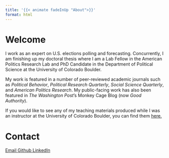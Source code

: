 ---
title: '{{< animate fadeInUp "About">}}'
format: html
---

::: {.animate__animated .animate__fadeInUp}
# Welcome

I work as an expert on U.S. elections polling and forecasting. Concurrently, I am finishing up my doctoral thesis where I am a Lab Fellow in the American Politics Research Lab and PhD Candidate in the Department of Political Science at the University of Colorado Boulder.

My work is featured in a number of peer-reviewed academic journals such as *Political Behavior*, *Political Research Quarterly*, *Social Science Quarterly*, and *American Politics Research*. My public-facing work has also been featured in *The Washington Post*'s Monkey Cage Blog (now *Good Authority*).

If you would like to see any of my teaching materials produced while I was an instructor at the University of Colorado Boulder, you can find them [here.](./teaching/index.qmd)

# Contact

<a class="button1" href ="mailto:damon.charles.roberts@gmail.com">
    <i class="fa-solid fa-envelope"></i> Email
</a>
<a class="button1" href="https://github.com/damoncharlesroberts">
    <i class="fa-brands fa-github"></i> Github
</a>
<a class="button1" href="https://www.linkedin.com/in/damon-roberts-00a08a197">
    <i class="fa-brands fa-linkedin"></i> LinkedIn
</a>
:::